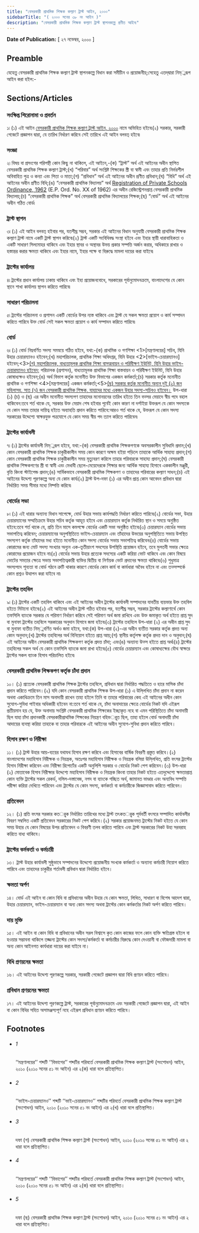 ```yaml
---
title: "বেসরকারী প্রাথমিক শিক্ষক কল্যাণ ট্রাস্ট আইন, ২০০০"
sidebarTitle: "( ২০০০ সনের ৩৮ নং আইন )"
description: "বেসরকারী প্রাথমিক শিক্ষক কল্যাণ ট্রাস্ট স্থাপনকল্পে প্রণীত আইন৷"
---
```


**Date of Publication:** [ ২৭ নভেম্বর, ২০০০ ]

## Preamble

যেহেতু বেসরকারী প্রাথমিক শিক্ষক কল্যাণ ট্রাস্ট স্থাপনকল্পে বিধান করা সমীচীন ও প্রয়োজনীয়;সেহেতু এতদ্‌দ্বারা নিম্্নরূপ আইন করা হইল:-

## Sections/Articles

### সংক্ষিপ্ত শিরোনামা ও প্রবর্তন

১৷ (১) এই আইন [বেসরকারী প্রাথমিক শিক্ষক কল্যাণ ট্রাস্ট আইন, ২০০০](/act-848.html "বেসরকারী প্রাথমিক শিক্ষক কল্যাণ ট্রাস্ট আইন, ২০০০") নামে অভিহিত হইবে৷(২) সরকার, সরকারী গেজেটে প্রজ্ঞাপন দ্বারা, যে তারিখ নির্ধারণ করিবে সেই তারিখে এই আইন বলবত্ হইবে৷

### সংজ্ঞা

২৷ বিষয় বা প্রসংগের পরিপন্থী কোন কিছু না থাকিলে, এই আইনে,-(ক) “ট্রাস্ট” অর্থ এই আইনের অধীন স্থাপিত বেসরকারী প্রাথমিক শিক্ষক কল্যাণ ট্রাস্ট;(খ) “পরিবার” অর্থ সংশ্লিষ্ট শিক্ষকের স্ত্রী বা স্বামী এবং তাহার প্রতি নির্ভরশীল অবিবাহিত পুত্র ও কন্যা এবং পিতা ও মাতা;(গ) “প্রবিধান” অর্থ এই আইনের অধীন প্রণীত প্রবিধান;(ঘ) “বিধি” অর্থ এই আইনের অধীন প্রণীত বিধি;(ঙ) “বেসরকারী প্রাথমিক বিদ্যালয়” অর্থ [Registration of Private Schools Ordinance, 1962](/act-330.html "Registration of Private Schools Ordinance, 1962 ") (E.P. Ord. No. XX of 1962) এর অধীন রেজিস্ট্রেশনপ্রাপ্ত বেসরকারী প্রাথমিক বিদ্যালয়;(চ) “বেসরকারী প্রাথমিক শিক্ষক” অর্থ বেসরকারী প্রাথমিক বিদ্যালয়ের শিক্ষক;(ছ) “বোর্ড” অর্থ এই আইনের অধীন গঠিত বোর্ড৷

### ট্রাস্ট স্থাপন

৩৷ (১) এই আইন বলবত্ হইবার পর, যতশীঘ্র সম্ভব, সরকার এই আইনের বিধান অনুযায়ী বেসরকারী প্রাথমিক শিক্ষক কল্যাণ ট্রাস্ট নামে একটি ট্রাস্ট স্থাপন করিবে৷(২) ট্রাস্ট একটি সংবিধিবদ্ধ সংস্থা হইবে এবং ইহার স্থায়ী ধারাবাহিকতা ও একটি সাধারণ সিলমোহর থাকিবে এবং ইহার স্থাবর ও অস্থাবর উভয় প্রকার সম্পত্তি অর্জন করার, অধিকারে রাখার ও হস্তান্তর করার ক্ষমতা থাকিবে এবং ইহার নামে, ইহার পক্ষে বা বিরুদ্ধে মামলা দায়ের করা যাইবে৷

### ট্রাস্টের কার্যালয়

৪৷ ট্রাস্টের প্রধান কার্যালয় ঢাকায় থাকিবে এবং ইহা প্রয়োজনবোধে, সরকারের পূর্বানুমোদনক্রমে, বাংলাদেশের যে কোন স্থানে শাখা কার্যালয় স্থাপন করিতে পারিবে৷

### সাধারণ পরিচালনা

৫৷ ট্রাস্টের পরিচালনা ও প্রশাসন একটি বোর্ডের উপর ন্যস্ত থাকিবে এবং ট্রাস্ট যে সকল ক্ষমতা প্রয়োগ ও কার্য সম্পাদন করিতে পারিবে উক্ত বোর্ড সেই সকল ক্ষমতা প্রয়োগ ও কার্য সম্পাদন করিতে পারিবে৷

### বোর্ড

৬৷ (১) বোর্ড নিম্নবর্ণিত সদস্য সমন্বয়ে গঠিত হইবে, যথা:-(ক) প্রাথমিক ও গণশিক্ষা <1>[মন্ত্রণালয়ের] সচিব, যিনি উহার চেয়ারম্যানও হইবেন;(খ) মহাপরিচালক, প্রাথমিক শিক্ষা অধিদপ্তর, যিনি উহার <2>[ভাইস-চেয়ারম্যানও] হইবেন;<3>[(গ) মহাপরিচালক, বাধ্যতামূলক প্রাথমিক শিক্ষা বাসত্মবায়ন ও পরিবীক্ষণ ইউনিট, যিনি উহার ভাইস-চেয়ারম্যানও হইবেন;](ঘ) পরিচালক (প্রশাসন), বাধ্যতামূলক প্রাথমিক শিক্ষা বাস্তবায়ন ও পরিবীক্ষণ ইউনিট, যিনি উহার কোষাধ্যক্ষও হইবেন;(ঙ) অর্থ বিভাগ কর্তৃক মনোনীত উক্ত বিভাগের একজন কর্মকর্তা;(চ) সরকার কর্তৃক মনোনীত প্রাথমিক ও গণশিক্ষা <4>[মন্ত্রণালয়ের] একজন কর্মকর্তা;<5>[(ছ) সরকার কর্তৃক মনোনীত অন্যূন দুই (২) জন মহিলাসহ, সাত (৭) জন বেসরকারী প্রাথমিক শিক্ষক, যাহাদের মধ্যে একজন উহার সদস্য-সচিবও হইবেন।](২) উপ-ধারা (১) (চ) ও (ছ) এর অধীন মনোনীত সদস্যগণ তাহাদের মনোনয়নের তারিখ হইতে তিন বত্সর মেয়াদে স্বীয় পদে বহাল থাকিবেন:তবে শর্ত থাকে যে, সরকার উক্ত মেয়াদ শেষ হইবার পূর্বেই কোন কারণ না দর্শাইয়া উক্তরূপ যে কোন সদস্যকে যে কোন সময় তাহার দায়িত্ব হইতে অব্যাহতি প্রদান করিতে পারিবে:আরও শর্ত থাকে যে, উক্তরূপ যে কোন সদস্য সরকারের উদ্দেশ্যে স্বাক্ষরযুক্ত পত্রযোগে যে কোন সময় স্বীয় পদ ত্যাগ করিতে পারিবেন৷

### ট্রাস্টের কার্যাবলী

৭৷ (১) ট্রাস্টের কার্যাবলী নিম্্নরূপ হইবে, যথা:-(ক) বেসরকারী প্রাথমিক শিক্ষকগণকে অবসরকালীন সুবিধাদি প্রদান;(খ) কোন বেসরকারী প্রাথমিক শিক্ষক চাকুরীকালীন সময় কোন কারণে অক্ষম হইয়া পড়িলে তাহাকে আর্থিক সাহায্য প্রদান;(গ) কোন বেসরকারী প্রাথমিক শিক্ষক চাকুরীকালীন সময় মৃত্যুবরণ করিলে তাহার পরিবারকে সাহায্য প্রদান;(ঘ) বেসরকারী প্রাথমিক শিক্ষকগণের স্ত্রী বা স্বামী এবং মেধাবী ছেলে-মেয়েদেরকে শিক্ষার জন্য আর্থিক সাহায্য হিসাবে এককালীন মঞ্জুরী, বৃত্তি কিংবা স্টাইপেন্ড প্রদান;(ঙ) সার্বিকভাবে বেসরকারী প্রাথমিক শিক্ষকগণ ও তাহাদের পরিবারের কল্যাণ সাধন;(চ) এই আইনের উদ্দেশ্য পূরণকল্পে অন্য যে কোন কার্য৷(২) ট্রাস্ট উপ-দফা (১) এর অধীন প্রাপ্ত কোন আবেদন প্রবিধান দ্বারা নির্ধারিত সময় সীমার মধ্যে নিষ্পত্তি করিবে৷

### বোর্ডের সভা

৮৷ (১) এই ধারার অন্যান্য বিধান সাপেক্ষে, বোর্ড উহার সভায় কার্যপদ্ধতি নির্ধারণ করিতে পারিবে৷(২) বোর্ডের সভা, উহার চেয়ারম্যানের সম্মতিক্রমে উহার সচিব কর্তৃক আহূত হইবে এবং চেয়ারম্যান কর্তৃক নির্ধারিত স্থান ও সময়ে অনুষ্ঠিত হইবে:তবে শর্ত থাকে যে, প্রতি তিন মাসে কমপক্ষে বোর্ডের একটি সভা অনুষ্ঠিত হইবে৷(৩) চেয়ারম্যান বোর্ডের সভায় সভাপতিত্ব করিবেন; চেয়ারম্যানের অনুপস্থিতিতে ভাইস-চেয়ারম্যান এবং তাঁহাদের উভয়ের অনুপস্থিতিতে সভায় উপস্থিত সদস্যগণ কর্তৃক তাঁহাদের মধ্য হইতে মনোনীত কোন সদস্য বোর্ডের সভায় সভাপতিত্ব করিবেন৷(৪) বোর্ডের সভায় কোরামের জন্য মোট সদস্য সংখ্যার অন্যুন এক-তৃতীয়াংশ সদস্যের উপস্থিতি প্রয়োজন হইবে, তবে মুলতবী সভার ক্ষেত্রে কোরামের প্রয়োজন হইবে না৷(৫) বোর্ডের সভায় উহার প্রত্যেক সদস্যের একটি করিয়া ভোট থাকিবে এবং কোন বিষয়ে ভোটের সমতার ক্ষেত্রে সভায় সভাপতিত্বকারী ব্যক্তির দ্বিতীয় বা নির্ণায়ক ভোট প্রদানের ক্ষমতা থাকিবে৷(৬) শুধুমাত্র সদস্যপদে শূন্যতা বা বোর্ড গঠনে ত্রুটি থাকার কারণে বোর্ডের কোন কার্য বা কার্যধারা অবৈধ হইবে না এবং তত্সম্পর্কে কোন প্রশ্নও উত্থাপন করা যাইবে না৷

### ট্রাস্টের তহবিল

৯৷ (১) ট্রাস্টের একটি তহবিল থাকিবে এবং এই আইনের অধীন ট্রাস্টের কার্যাবলী সম্পাদনের যাবতীয় ব্যয়ভার উক্ত তহবিল হইতে মিটানো হইবে৷(২) এই আইনের অধীন ট্রাস্ট গঠিত হইবার পর, যতশীঘ্র সম্ভব, সরকার ট্রাস্টের কল্যাণার্থে কোন তফসিলি ব্যাংকে সরকার যে পরিমাণ নির্ধারণ করিবে সেই পরিমাণ অর্থ জমা রাখিবে এবং উক্ত জমাকৃত অর্থ হইতে প্রাপ্ত সুদ বা মুনাফা ট্রাস্টের তহবিলে সরকারের অনুদান হিসাবে জমা হইবে৷(৩) ট্রাস্টের তহবিলে উপ-ধারা (২) এর অধীন প্রাপ্ত সুদ বা মুনাফা ব্যতীত নিম্্নবর্ণিত অর্থও জমা হইবে, যথা:(ক) উপ-ধারা (২)-এর অধীন ব্যতীত সরকার কর্তৃক প্রদত্ত অন্য কোন অনুদান;(খ) ট্রাস্টের তহবিলের অর্থ বিনিয়োগ হইতে প্রাপ্ত আয়;(গ) স্থানীয় কর্তৃপক্ষ কর্তৃক প্রদত্ত দান ও অনুদান;(ঘ) এই আইনের অধীন বেসরকারী প্রাথমিক শিক্ষকগণ কর্তৃক প্রদত্ত চাঁদা; এবং(ঙ) অন্যান্য উত্স হইতে প্রাপ্ত অর্থ৷(৪) ট্রাস্টের তহবিলের সকল অর্থ যে কোন তফসিলি ব্যাংকে জমা রাখা হইবে৷(৫) বোর্ডের চেয়ারম্যান এবং কোষাধ্যক্ষের যৌথ স্বাক্ষরে ট্রাস্টের সকল ব্যাংক হিসাব পরিচালিত হইবে৷

### বেসরকারী প্রাথমিক শিক্ষকগণ কর্তৃক চাঁদা প্রদান

১০। (১) প্রত্যেক বেসরকারী প্রাথমিক শিক্ষক ট্রাস্টের তহবিলে, প্রবিধান দ্বারা নির্ধারিত পদ্ধতিতে ও হারে মাসিক চাঁদা প্রদান করিতে পারিবেন।(২) যদি কোন বেসরকারী প্রাথমিক শিক্ষক উপ-ধারা (১) এ উলি্লখিত চাঁদা প্রদান না করেন অথবা একাধিক্রমে তিন মাস অনাদায়ী রাখেন তাহা হইলে তিনি বা তাহার পরিবারের কেহ এই আইনের অধীন কোন সুযোগ-সুবিধা পাইবার অধিকারী হইবেন না:তবে শর্ত থাকে যে, চাঁদা অনাদায়ের ক্ষেত্রে বোর্ডের নিকট যদি এইরূপ প্রতীয়মান হয় যে, উক্ত অনাদায় সংশ্লিষ্ট বেসরকারী প্রাথমিক শিক্ষকের ইচ্ছাকৃত নহে বা এমন পরিস্থিতিতে চাঁদা অনাদায়ী ছিল যাহা চাঁদা প্রদানকারী বেসরকারীপ্রাথমিক শিক্ষকের নিয়ন্ত্রণ বহিভর্ূত ছিল, তাহা হইলে বোর্ড অনাদায়ী চাঁদা আদায়ের ব্যবস্থা করিয়া তাহাকে বা তাহার পরিবারকে এই আইনের অধীন সুযোগ-সুবিধা প্রদান করিতে পারিবে।

### হিসাব রক্ষণ ও নিরীক্ষা

১১। (১) ট্রাস্ট উহার আয়-ব্যয়ের যথাযথ হিসাব রক্ষণ করিবে এবং হিসাবের বার্ষিক বিবরণী প্রস্তুত করিবে।(২) বাংলাদেশের মহাহিসাব নিরীক্ষক ও নিয়ন্ত্রক, অতঃপর মহাহিসাব নিরীক্ষক ও নিয়ন্ত্রক বলিয়া উলি্লখিত, প্রতি বৎসর ট্রাস্টের হিসাব নিরীক্ষা করিবেন এবং নিরীক্ষা রিপোর্টের একটি অনুলিপি সরকার ও বোর্ডের নিকট পেশ করিবেন।(৩) উপ-ধারা (২) মোতাবেক হিসাব নিরীক্ষার উদ্দেশ্যে মহাহিসাব নিরীক্ষক ও নিয়ন্ত্রক কিংবা তাহার নিকট হইতে এতদুদ্দেশ্যে ক্ষমতাপ্রাপ্ত কোন ব্যক্তি ট্রাস্টের সকল রেকর্ড, দলিল-দস্তাবেজ, নগদ বা ব্যাংকে গচ্ছিত অর্থ, জামানত ভাণ্ডার এবং অন্যবিধ সম্পত্তি পরীক্ষা করিয়া দেখিতে পারিবেন এবং ট্রাস্টের যে কোন সদস্য, কর্মকর্তা বা কর্মচারীকে জিজ্ঞাসাবাদ করিতে পারিবেন।

### প্রতিবেদন

১২। (১) প্রতি বৎসর সরকার কতর্ৃক নির্ধারিত তারিখের মধ্যে ট্রাস্ট তৎকতর্ৃক পূর্ববর্তী বৎসরে সম্পাদিত কার্যাবলীর বিবরণ সম্বলিত একটি প্রতিবেদন সরকারের নিকট পেশ করিবে।(২) সরকার প্রয়োজনমত ট্রাস্টের নিকট হইতে যে কোন সময় উহার যে কোন বিষয়ের উপর প্রতিবেদন ও বিবরণী তলব করিতে পারিবে এবং ট্রাস্ট সরকারের নিকট উহা সরবরাহ করিতে বাধ্য থাকিবে।

### ট্রাস্টের কর্মকর্তা ও কর্মচারী

১৩। ট্রাস্ট উহার কার্যাবলী সুষ্ঠুভাবে সম্পাদনের উদ্দেশ্যে প্রয়োজনীয় সংখ্যক কর্মকর্তা ও অন্যান্য কর্মচারী নিয়োগ করিতে পারিবে এবং তাহাদের চাকুরীর শর্তাবলী প্রবিধান দ্বারা নির্ধারিত হইবে।

### ক্ষমতা অর্পণ

১৪। বোর্ড এই আইন বা কোন বিধি বা প্রবিধানের অধীন উহার যে কোন ক্ষমতা, লিখিত, সাধারণ বা বিশেষ আদেশ দ্বারা, উহার চেয়ারম্যান, ভাইস-চেয়ারম্যান বা অন্য কোন সদস্য অথবা ট্রাস্টের কোন কর্মকর্তার নিকট অর্পণ করিতে পারিবে।

### দায় মুক্তি

১৫। এই আইন বা কোন বিধি বা প্রবিধানের অধীন সরল বিশ্বাসে কৃত কোন কাজের ফলে কোন ব্যক্তি ক্ষতিগ্রস্ত হইলে বা হওয়ার সম্ভাবনা থাকিলে তজ্জন্য ট্রাস্টের কোন সদস্য/কর্মকর্তা বা কর্মচারীর বিরুদ্ধে কোন দেওয়ানী বা ফৌজদারী মামলা বা অন্য কোন আইনগত কার্যধারা দায়ের করা যাইবে না।

### বিধি প্রণয়নের ক্ষমতা

১৬। এই আইনের উদ্দেশ্য পূরণকল্পে সরকার, সরকারী গেজেটে প্রজ্ঞাপন দ্বারা বিধি প্রণয়ন করিতে পারিবে।

### প্রবিধান প্রণয়নের ক্ষমতা

১৭। এই আইনের উদ্দেশ্য পূরণকল্পে ট্রাস্ট, সরকারের পূর্বানুমোদনক্রমে এবং সরকারী গেজেটে প্রজ্ঞাপন দ্বারা, এই আইন বা কোন বিধির সহিত অসামঞ্জস্যপূর্ণ নহে এইরূপ প্রবিধান প্রণয়ন করিতে পারিবে।

## Footnotes

- ###### 1

  ‘‘মন্ত্রণালয়ের’’ শব্দটি ‘‘বিভাগের’’ শব্দটির পরিবর্তে বেসরকারী প্রাথমিক শিক্ষক কল্যাণ ট্রাস্ট (সংশোধন) আইন, ২০১০ (২০১০ সনের ৫১ নং আইন) এর ২(ক) ধারা বলে প্রতিস্থাপিত।

- ###### 2

  ‘‘ভাইস-চেয়ারম্যানও’’ শব্দটি ‘‘ভাই-চেয়ারম্যানও’’ শব্দটির পরিবর্তে বেসরকারী প্রাথমিক শিক্ষক কল্যাণ ট্রাস্ট (সংশোধন) আইন, ২০১০ (২০১০ সনের ৫১ নং আইন) এর ২(খ) ধারা বলে প্রতিস্থাপিত।

- ###### 3

  দফা (গ) বেসরকারী প্রাথমিক শিক্ষক কল্যাণ ট্রাস্ট (সংশোধন) আইন, ২০১০ (২০১০ সনের ৫১ নং আইন) এর ২ ধারা বলে প্রতিস্থাপিত।

- ###### 4

  ‘‘মন্ত্রণালয়ের’’ শব্দটি ‘‘বিভাগের’’ শব্দটির পরিবর্তে বেসরকারী প্রাথমিক শিক্ষক কল্যাণ ট্রাস্ট (সংশোধন) আইন, ২০১০ (২০১০ সনের ৫১ নং আইন) এর ২(ক) ধারা বলে প্রতিস্থাপিত।

- ###### 5

  দফা (ছ) বেসরকারী প্রাথমিক শিক্ষক কল্যাণ ট্রাস্ট (সংশোধন) আইন, ২০১০ (২০১০ সনের ৫১ নং আইন) এর ২ ধারা বলে প্রতিস্থাপিত।
